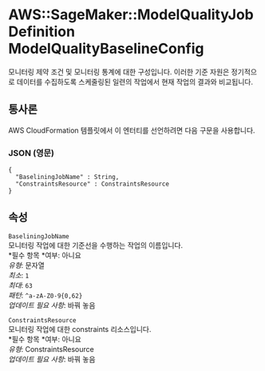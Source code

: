 # AWS::SageMaker::ModelQualityJobDefinition ModelQualityBaselineConfig

모니터링 제약 조건 및 모니터링 통계에 대한 구성입니다. 이러한 기준 자원은 정기적으로 데이터를 수집하도록 스케줄링된 일련의 작업에서 현재 작업의 결과와 비교됩니다.

## 통사론

AWS CloudFormation 템플릿에서 이 엔터티를 선언하려면 다음 구문을 사용합니다.

### JSON (영문)

```
{
  "BaseliningJobName" : String,
  "ConstraintsResource" : ConstraintsResource
}
```

## 속성

`BaseliningJobName`  
모니터링 작업에 대한 기준선을 수행하는 작업의 이름입니다.  
*필수 항목 *여부: 아니요  
_유형_: 문자열  
_최소_: `1`  
_최대_: `63`  
_패턴_: `^a-zA-Z0-9{0,62}`  
_업데이트 필요 사항_: 바꿔 놓음

`ConstraintsResource`  
모니터링 작업에 대한 constraints 리소스입니다.  
*필수 항목 *여부: 아니요  
_유형_: ConstraintsResource  
_업데이트 필요 사항_: 바꿔 놓음

